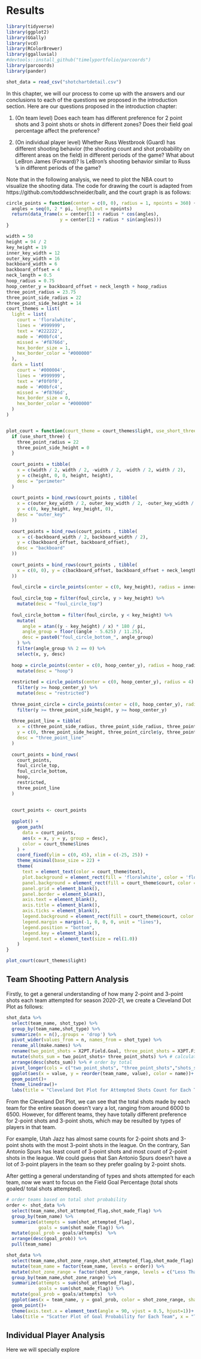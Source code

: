 # Results

```r
library(tidyverse)
library(ggplot2)
library(GGally)
library(vcd)
library(RColorBrewer)
library(ggalluvial)
#devtools::install_github("timelyportfolio/parcoords")
library(parcoords)
library(pander)
```

```r
shot_data = read_csv("shotchartdetail.csv")
```


In this chapter, we will our process to come up with the answers and our conclusions to each of the questions we proposed in the introduction section. Here are our questions proposed in the introduction chapter:

1. (On team level)
Does each team has different preference for 2 point shots and 3 point shots or shots in different zones? Does their field goal percentage affect the preference?

2. (On individual player level)
Whether Russ Westbrook (Guard) has different shooting behavior (the shooting count and shot probability on different areas on the field) in different periods of the game? What about LeBron James (Forward)? Is LeBron’s shooting behavior similar to Russ ’s in different periods of the game?

Note that in the following analysis, we need to plot the NBA court to visualize the shooting data. The code for drawing the court is adapted from https://github.com/toddwschneider/ballr, and the court graph is as follows:

```r
circle_points = function(center = c(0, 0), radius = 1, npoints = 360) {
  angles = seq(0, 2 * pi, length.out = npoints)
  return(data_frame(x = center[1] + radius * cos(angles),
                    y = center[2] + radius * sin(angles)))
}

width = 50
height = 94 / 2
key_height = 19
inner_key_width = 12
outer_key_width = 16
backboard_width = 6
backboard_offset = 4
neck_length = 0.5
hoop_radius = 0.75
hoop_center_y = backboard_offset + neck_length + hoop_radius
three_point_radius = 23.75
three_point_side_radius = 22
three_point_side_height = 14
court_themes = list(
  light = list(
    court = 'floralwhite',
    lines = '#999999',
    text = '#222222',
    made = '#00bfc4',
    missed = '#f8766d',
    hex_border_size = 1,
    hex_border_color = "#000000"
  ),
  dark = list(
    court = '#000004',
    lines = '#999999',
    text = '#f0f0f0',
    made = '#00bfc4',
    missed = '#f8766d',
    hex_border_size = 0,
    hex_border_color = "#000000"
  )
)


plot_court = function(court_theme = court_themes$light, use_short_three = FALSE) {
  if (use_short_three) {
    three_point_radius = 22
    three_point_side_height = 0
  }
  
  court_points = tibble(
    x = c(width / 2, width / 2, -width / 2, -width / 2, width / 2),
    y = c(height, 0, 0, height, height),
    desc = "perimeter"
  )
  
  court_points = bind_rows(court_points , tibble(
    x = c(outer_key_width / 2, outer_key_width / 2, -outer_key_width / 2, -outer_key_width / 2),
    y = c(0, key_height, key_height, 0),
    desc = "outer_key"
  ))
  
  court_points = bind_rows(court_points , tibble(
    x = c(-backboard_width / 2, backboard_width / 2),
    y = c(backboard_offset, backboard_offset),
    desc = "backboard"
  ))
  
  court_points = bind_rows(court_points , tibble(
    x = c(0, 0), y = c(backboard_offset, backboard_offset + neck_length), desc = "neck"
  ))
  
  foul_circle = circle_points(center = c(0, key_height), radius = inner_key_width / 2)
  
  foul_circle_top = filter(foul_circle, y > key_height) %>%
    mutate(desc = "foul_circle_top")
  
  foul_circle_bottom = filter(foul_circle, y < key_height) %>%
    mutate(
      angle = atan((y - key_height) / x) * 180 / pi,
      angle_group = floor((angle - 5.625) / 11.25),
      desc = paste0("foul_circle_bottom_", angle_group)
    ) %>%
    filter(angle_group %% 2 == 0) %>%
    select(x, y, desc)
  
  hoop = circle_points(center = c(0, hoop_center_y), radius = hoop_radius) %>%
    mutate(desc = "hoop")
  
  restricted = circle_points(center = c(0, hoop_center_y), radius = 4) %>%
    filter(y >= hoop_center_y) %>%
    mutate(desc = "restricted")
  
  three_point_circle = circle_points(center = c(0, hoop_center_y), radius = three_point_radius) %>%
    filter(y >= three_point_side_height, y >= hoop_center_y)
  
  three_point_line = tibble(
    x = c(three_point_side_radius, three_point_side_radius, three_point_circle$x, -three_point_side_radius, -three_point_side_radius),
    y = c(0, three_point_side_height, three_point_circle$y, three_point_side_height, 0),
    desc = "three_point_line"
  )
  
  court_points = bind_rows(
    court_points,
    foul_circle_top,
    foul_circle_bottom,
    hoop,
    restricted,
    three_point_line
  )
  
  
  court_points <- court_points
  
  ggplot() +
    geom_path(
      data = court_points,
      aes(x = x, y = y, group = desc),
      color = court_theme$lines
    ) +
    coord_fixed(ylim = c(0, 45), xlim = c(-25, 25)) +
    theme_minimal(base_size = 22) +
    theme(
      text = element_text(color = court_theme$text),
      plot.background = element_rect(fill = 'floralwhite', color = 'floralwhite'),
      panel.background = element_rect(fill = court_theme$court, color = court_theme$court),
      panel.grid = element_blank(),
      panel.border = element_blank(),
      axis.text = element_blank(),
      axis.title = element_blank(),
      axis.ticks = element_blank(),
      legend.background = element_rect(fill = court_theme$court, color = court_theme$court),
      legend.margin = margin(-1, 0, 0, 0, unit = "lines"),
      legend.position = "bottom",
      legend.key = element_blank(),
      legend.text = element_text(size = rel(1.0))
    )
}

plot_court(court_themes$light)
```

## Team Shooting Pattern Analysis

Firstly, to get a general understanding of how many 2-point and 3-point shots each team attempted for season 2020-21, we create a Cleveland Dot Plot as follows:

```r
shot_data %>%
  select(team_name, shot_type) %>%
  group_by(team_name,shot_type) %>%
  summarize(n = n(),.groups = 'drop') %>%
  pivot_wider(values_from = n, names_from = shot_type) %>%
  rename_all(make.names) %>%
  rename(two_point_shots = X2PT.Field.Goal, three_point_shots = X3PT.Field.Goal) %>%
  mutate(shots_sum = two_point_shots+ three_point_shots) %>% # calculate total
  arrange(desc(shots_sum)) %>% # order by total
  pivot_longer(cols = c("two_point_shots", "three_point_shots","shots_sum")) %>% # tidy the data
  ggplot(aes(x = value, y = reorder(team_name, value), color = name))+
  geom_point()+
  theme_linedraw()+ 
  labs(title = "Cleveland Dot Plot for Attempted Shots Count for Each Team", x = "count", y = "Team Name")
```

From the Cleveland Dot Plot, we can see that the total shots made by each team for the entire season doesn't vary a lot, ranging from around 6000 to 6500. However, for different teams, they have totally different preference for 2-point shots and 3-point shots, which may be resulted by types of players in that team. 

For example, Utah Jazz has almost same counts for 2-point shots and 3-point shots with the most 3-point shots in the league. On the contrary, San Antonio Spurs has least count of 3-point shots and most count of 2-point shots in the league. We could guess that San Antonio Spurs doesn't have a lot of 3-point players in the team so they prefer goaling by 2-point shots.

After getting a general understanding of types and shots attempted for each team, now we want to focus on the Field Goal Percentage (total shots goaled/ total shots attempted). 

```r
# order teams based on total shot probability
order <- shot_data %>%
  select(team_name,shot_attempted_flag,shot_made_flag) %>%
  group_by(team_name) %>%
  summarize(attempts = sum(shot_attempted_flag),
            goals = sum(shot_made_flag)) %>%
  mutate(goal_prob = goals/attempts)  %>%
  arrange(desc(goal_prob)) %>%
  pull(team_name)

shot_data %>%
  select(team_name,shot_zone_range,shot_attempted_flag,shot_made_flag) %>%
  mutate(team_name = factor(team_name, levels = order)) %>%
  mutate(shot_zone_range = factor(shot_zone_range, levels = c("Less Than 8 ft.", "8-16 ft.", "16-24 ft.","24+ ft.","Back Court Shot"))) %>%
  group_by(team_name,shot_zone_range) %>%
  summarize(attempts = sum(shot_attempted_flag),
            goals = sum(shot_made_flag)) %>%
  mutate(goal_prob = goals/attempts)  %>%
  ggplot(aes(x = team_name, y = goal_prob, color = shot_zone_range, shape = shot_zone_range))+
  geom_point()+
  theme(axis.text.x = element_text(angle = 90, vjust = 0.5, hjust=1))+
  labs(title = "Scatter Plot of Goal Probability for Each Team", x = "Team", y = "Goal%")
```

## Individual Player Analysis
Here we will specially explore 

